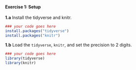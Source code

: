 #### Exercise 1: Setup

__1.a__ Install the tidyverse and knitr.

```r

### your code goes here  
install.packages("tidyverse")
install.packages("knitr")


```

__1.b__ Load the `tidyverse`, `knitr`, and set the precision to 2 digits.

```r

### your code goes here
library(tidyverse)
library(knitr)

```
